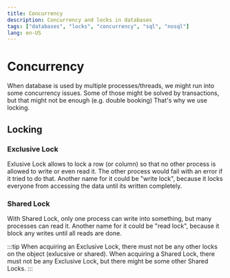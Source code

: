 ```yaml
---
title: Concurrency
description: Concurrency and locks in databases
tags: ["databases", "locks", "concurrency", "sql", "nosql"]
lang: en-US
---
```


# Concurrency

When database is used by multiple processes/threads, we might run into some concurrency issues.
Some of those might be solved by transactions, but that might not be enough (e.g. double booking)
That's why we use locking.

## Locking

### Exclusive Lock

Exlusive Lock allows to lock a row (or column) so that no other process is allowed to write or even
read it. The other process would fail with an error if it tried to do that.
Another name for it could be "write lock", because it locks everyone from accessing the data until
its written completely.

### Shared Lock

With Shared Lock, only one process can write into something, but many processes can read it.
Another name for it could be "read lock", because it block any writes until all reads are done.

:::tip
When acquiring an Exclusive Lock, there must not be any other locks on the object (exlucsive or shared).
When acquiring a Shared Lock, there must not be any Exclusive Lock, but there might be some other
Shared Locks.
:::
